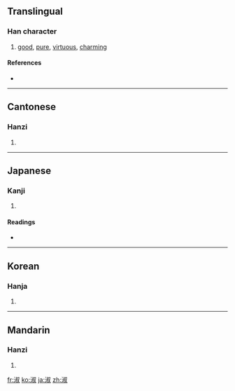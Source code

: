==Translingual==

===Han character===
{{Han char|rn=85|rad=水|as=08|sn=11|four=3714<sub>0</sub>|canj=水卜火水 (EYFE)}}

# [[good]], [[pure]], [[virtuous]], [[charming]]

====References====
* {{Han ref|kx=0629.220|dkj=17634|dj=1031.140|hdz=31647.050|uh=6DD1|ud=28113|bh=B251|bd=45649}}

----

==Cantonese==

===Hanzi===
{{yue-hanzi|jyut=|y=suk1}}

# {{defn|Cantonese}}

----

==Japanese==

===Kanji===
{{ja-kanji|grade=c|rs=水08}}

# {{defn|Japanese}}

====Readings====
* {{ja-readings|on=[[しゅく]] (shuku)|kun=[[よい]] (yoi)}}

----

==Korean==

===Hanja===
{{ko-hanja|hangeul=[[숙]]|eumhun=|rv=suk|mr=suk|y=swuk}}

# {{defn|Korean}}

----

==Mandarin==

===Hanzi===
{{cmn-hanzi|pin=[[shú]] ([[shu2]])|wg=shu<sup>2</sup>}}

# {{defn|Mandarin}}

[[fr:淑]]
[[ko:淑]]
[[ja:淑]]
[[zh:淑]]